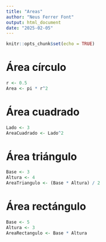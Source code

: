 ```yaml
---
title: "Areas"
author: "Neus Ferrer Font"
output: html_document
date: "2025-02-05"
---
```


```r
knitr::opts_chunk$set(echo = TRUE)
```

# Área círculo

```r
r <- 0.5
Area <- pi * r^2
```

# Área cuadrado

```r
Lado <- 3
AreaCuadrado <- Lado^2
```

# Área triángulo

```r
Base <- 3
Altura <- 4
AreaTriangulo <- (Base * Altura) / 2 
```

# Área rectángulo

```r
Base <- 5
Altura <- 3
AreaRectangulo <- Base * Altura
```
